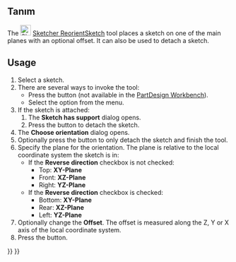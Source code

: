 <languages/>

{{Docnav
|[[Sketcher_MapSketch|Attach sketch]]
|[[Sketcher_ValidateSketch|Validate sketch]]
|[[Sketcher_Workbench|Sketcher]]
|IconL=Sketcher_MapSketch.svg‎
|IconR=Sketcher_ValidateSketch.svg
|IconC=Workbench_Sketcher.svg
}}

{{GuiCommand
|Name=Sketcher ReorientSketch
|MenuLocation=Sketch → Reorient sketch
|Workbenches=[[Sketcher_Workbench|Sketcher]], [[PartDesign_Workbench|PartDesign]]
|SeeAlso=[[Sketcher_MapSketch|Sketcher MapSketch]], [[Sketcher_NewSketch|Sketcher NewSketch]]
}}

<span id="Description"></span>
==Tanım==

The [[Image:Sketcher_ReorientSketch.svg|24px]] [[Sketcher_ReorientSketch|Sketcher ReorientSketch]] tool places a sketch on one of the main planes with an optional offset. It can also be used to detach a sketch.

==Usage==

# Select a sketch.
# There are several ways to invoke the tool:
#* Press the {{Button|[[Image:Sketcher_ReorientSketch.svg|16px]] [[Sketcher_ReorientSketch|Reorient sketch]]}} button (not available in the [[PartDesign_Workbench|PartDesign Workbench]]).
#* Select the {{MenuCommand|Sketch → [[Image:Sketcher_ReorientSketch.svg|16px]] Reorient sketch}} option from the menu.
# If the sketch is attached:
## The '''Sketch has support''' dialog opens.
## Press the {{Button|Yes}} button to detach the sketch.
# The '''Choose orientation''' dialog opens.
# Optionally press the {{Button|Cancel}} button to only detach the sketch and finish the tool.
# Specify the plane for the orientation. The plane is relative to the local coordinate system the sketch is in:
#* If the '''Reverse direction''' checkbox is not checked:
#** Top: '''XY-Plane'''
#** Front: '''XZ-Plane'''
#** Right: '''YZ-Plane'''
#* If the '''Reverse direction''' checkbox is checked:
#** Bottom: '''XY-Plane'''
#** Rear: '''XZ-Plane'''
#** Left: '''YZ-Plane'''
# Optionally change the '''Offset'''. The offset is measured along the Z, Y or X axis of the local coordinate system.
# Press the {{Button|OK}} button.


{{Docnav
|[[Sketcher_MapSketch|Attach sketch]]
|[[Sketcher_ValidateSketch|Validate sketch]]
|[[Sketcher_Workbench|Sketcher]]
|IconL=Sketcher_MapSketch.svg
|IconR=Sketcher_ValidateSketch.svg
|IconC=Workbench_Sketcher.svg
}}

{{Sketcher Tools navi{{#translation:}}}}
{{Userdocnavi{{#translation:}}}}